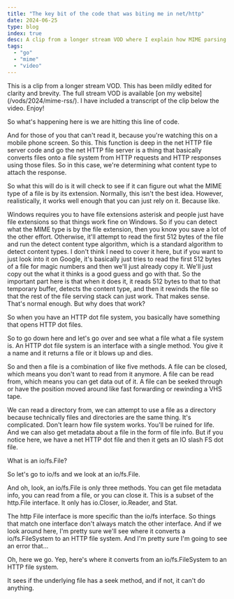 ```yaml
---
title: "The key bit of the code that was biting me in net/http"
date: 2024-06-25
type: blog
index: true
desc: A clip from a longer stream VOD where I explain how MIME parsing works in Go's net/http package
tags:
  - "go"
  - "mime"
  - "video"
---
```


<Conv name="Cadey" mood="enby">
  This is a clip from a longer stream VOD. This has been mildly edited for
  clarity and brevity. The full stream VOD is available [on my
  website](/vods/2024/mime-rss/). I have included a transcript of the clip below
  the video. Enjoy!
</Conv>

<div className="my-4">
  <XeblogVideo path="video/2024/how-mime-parsing-works" />
</div>

So what's happening here is we are hitting this line of code.

And for those of you that can't read it, because you're watching this on a mobile phone screen. So this. This function is deep in the net HTTP file server code and go the net HTTP file server is a thing that basically converts files onto a file system from HTTP requests and HTTP responses using those files. So in this case, we're determining what content type to attach the response.

So what this will do is it will check to see if it can figure out what the MIME type of a file is by its extension. Normally, this isn't the best idea. However, realistically, it works well enough that you can just rely on it. Because like.

Windows requires you to have file extensions asterisk and people just have file extensions so that things work fine on Windows. So if you can detect what the MIME type is by the file extension, then you know you save a lot of the other effort. Otherwise, it'll attempt to read the first 512 bytes of the file and run the detect content type algorithm, which is a standard algorithm to detect content types. I don't think I need to cover it here, but if you want to just look into it on Google, it's basically just tries to read the first 512 bytes of a file for magic numbers and then we'll just already copy it. We'll just copy out the what it thinks is a good guess and go with that. So the important part here is that when it does it, it reads 512 bytes to that to that temporary buffer, detects the content type, and then it rewinds the file so that the rest of the file serving stack can just work. That makes sense. That's normal enough. But why does that work?

So when you have an HTTP dot file system, you basically have something that opens HTTP dot files.

So to go down here and let's go over and see what a file what a file system is. An HTTP dot file system is an interface with a single method. You give it a name and it returns a file or it blows up and dies.

So and then a file is a combination of like five methods. A file can be closed, which means you don't want to read from it anymore. A file can be read from, which means you can get data out of it. A file can be seeked through or have the position moved around like fast forwarding or rewinding a VHS tape.

We can read a directory from, we can attempt to use a file as a directory because technically files and directories are the same thing. It's complicated. Don't learn how file system works. You'll be ruined for life. And we can also get metadata about a file in the form of file info. But if you notice here, we have a net HTTP dot file and then it gets an IO slash FS dot file.

What is an io/fs.File?

So let's go to io/fs and we look at an io/fs.File.

And oh, look, an io/fs.File is only three methods. You can get file metadata info, you can read from a file, or you can close it. This is a subset of the http.File interface. It only has io.Closer, io.Reader, and Stat.

The http File interface is more specific than the io/fs interface. So things that match one interface don't always match the other interface. And if we look around here, I'm pretty sure we'll see where it converts a io/fs.FileSystem to an HTTP file system. And I'm pretty sure I'm going to see an error that...

Oh, here we go. Yep, here's where it converts from an io/fs.FileSystem to an HTTP file system.

It sees if the underlying file has a seek method, and if not, it can't do anything.

